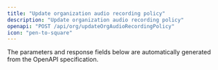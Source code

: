```yaml
---
title: "Update organization audio recording policy"
description: "Update organization audio recording policy"
openapi: "POST /api/org/updateOrgAudioRecordingPolicy"
icon: "pen-to-square"
---
```


<Note>
The parameters and response fields below are automatically generated from the OpenAPI specification.
</Note>
